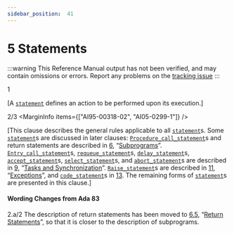 ```yaml
---
sidebar_position:  41
---
```


# 5 Statements

:::warning
This Reference Manual output has not been verified,
and may contain omissions or errors.
Report any problems on the [tracking issue](https://github.com/ada-lang-io/ada-lang-io/issues/20)
:::


<MarginText>1</MarginText>
<p>[A <code><a href="../AA-5/AA-5.1#S0167">statement</a></code> defines an action to be performed upon its execution.]<br /></p>

<MarginText>2/3</MarginText>
<MarginInfo items={["AI95-00318-02", "AI05-0299-1"]} />
<p>[This clause describes the general rules applicable to all <code><a href="../AA-5/AA-5.1#S0167">statement</a></code>s. Some <code><a href="../AA-5/AA-5.1#S0167">statement</a></code>s are discussed in later clauses: <code><a href="../AA-6/AA-6.4#S0217">Procedure_call_statement</a></code>s and return statements are described in <a href="../AA-6/">6</a>, &ldquo;<a href="../AA-6/">Subprograms</a>&rdquo;. <code><a href="../AA-9/AA-9.5#S0264">Entry_call_statement</a></code>s, <code><a href="../AA-9/AA-9.5#S0265">requeue_statement</a></code>s, <code><a href="../AA-9/AA-9.6#S0266">delay_statement</a></code>s, <code><a href="../AA-9/AA-9.5#S0258">accept_statement</a></code>s, <code><a href="../AA-9/AA-9.7#S0269">select_statement</a></code>s, and <code><a href="../AA-9/AA-9.8#S0284">abort_statement</a></code>s are described in <a href="../AA-9/">9</a>, &ldquo;<a href="../AA-9/">Tasks and Synchronization</a>&rdquo;. <code><a href="../AA-11/AA-11.3#S0308">Raise_statement</a></code>s are described in <a href="../AA-11/">11</a>, &ldquo;<a href="../AA-11/">Exceptions</a>&rdquo;, and <code><a href="../AA-13/AA-13.8#S0357">code_statement</a></code>s in <a href="../AA-13/">13</a>. The remaining forms of <code><a href="../AA-5/AA-5.1#S0167">statement</a></code>s are presented in this clause.] <br /></p>


#### Wording Changes from Ada 83

<AnnotatedOnly>
<MarginText>2.a/2</MarginText>
<MarginInfo items={["AI95-00318-02"]} />
<Admonition type="aarm" aarm="note">
The description of return statements has been moved to <a href="../AA-6/AA-6.5">6.5</a>, &ldquo;<a href="../AA-6/AA-6.5">Return Statements</a>&rdquo;, so that it is closer to the description of subprograms. <br /></Admonition>
</AnnotatedOnly>

